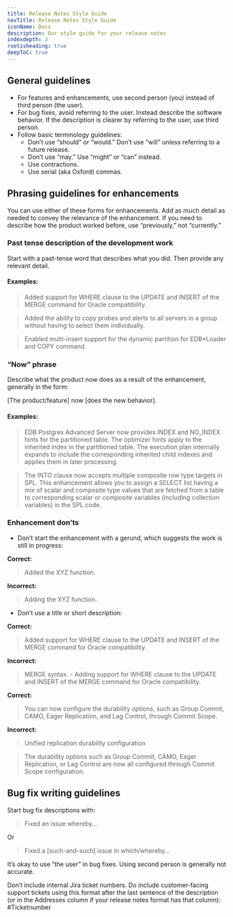```yaml
---
title: Release Notes Style Guide
navTitle: Release Notes Style Guide
iconName: Docs
description: Our style guide for your release notes
indexdepth: 3
rootisheading: true
deepToC: true
---
```


## General guidelines

* For features and enhancements, use second person (you) instead of third person (the user).
* For bug fixes, avoid referring to the user. Instead describe the software behavior. If the description is clearer by referring to the user, use third person.
* Follow basic terminology guidelines: 
    * Don’t use “should” or “would.” Don’t use “will” unless referring to a future release. 
    * Don’t use “may.” Use “might” or “can” instead.
    * Use contractions.
    * Use serial (aka Oxford) commas.

## Phrasing guidelines for enhancements

You can use either of these forms for enhancements. Add as much detail as needed to convey the relevance of the enhancement. If you need to describe how the product worked before, use “previously,” not “currently.”

### Past tense description of the development work

Start with a past-tense word that describes what you did. Then provide any relevant detail. 

#### Examples:


> Added support for WHERE clause to the UPDATE and INSERT of the MERGE command for Oracle compatibility.

> Added the ability to copy probes and alerts to all servers in a group without having to select them individually.

> Enabled multi-insert support for the dynamic partition for EDB*Loader and COPY command.


### “Now” phrase

Describe what the product now does as a result of the enhancement, generally in the form:

[The product/feature] now [does the new behavior].

#### Examples:

> EDB Postgres Advanced Server now provides INDEX and NO_INDEX hints for the partitioned table. The optimizer hints apply to the inherited index in the partitioned table. The execution plan internally expands to include the corresponding inherited child indexes and applies them in later processing.

> The INTO clause now accepts multiple composite row type targets in SPL. This enhancement allows you to assign a SELECT list having a mix of scalar and composite type values that are fetched from a table to corresponding scalar or composite variables (including collection variables) in the SPL code.


### Enhancement don’ts 

* Don’t start the enhancement with a gerund, which suggests the work is still in progress:


**Correct:** 
> Added the XYZ function.


**Incorrect:** 
> Adding the XYZ function.


* Don’t use a title or short description:


**Correct:** 
> Added support for WHERE clause to the UPDATE and INSERT of the MERGE command for Oracle compatibility.


**Incorrect:** 
> MERGE syntax. - Adding support for WHERE clause to the UPDATE and INSERT of the MERGE command for Oracle compatibility.


**Correct:** 
> You can now configure the durability options, such as Group Commit, CAMO, Eager Replication, and Lag Control, through Commit Scope.


**Incorrect:** 
> Unified replication durability configuration

> The durability options such as Group Commit, CAMO, Eager Replication, or Lag Control are now all configured through Commit Scope configuration.


## Bug fix writing guidelines

Start bug fix descriptions with:

> Fixed an issue whereby…

Or

> Fixed a [such-and-such] issue in which/whereby…

It’s okay to use “the user” in bug fixes. Using second person is generally not accurate. 

Don’t include internal Jira ticket numbers. Do include customer-facing support tickets using this format after the last sentence of the description (or in the Addresses column if your release notes format has that column): #Ticketnumber

